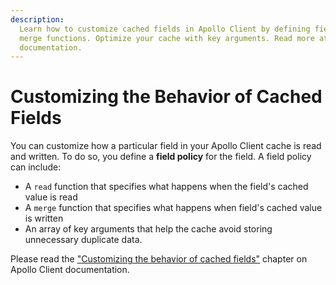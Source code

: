 ```yaml
---
description:
  Learn how to customize cached fields in Apollo Client by defining field policies with read and
  merge functions. Optimize your cache with key arguments. Read more at the Apollo Client
  documentation.
---
```


# Customizing the Behavior of Cached Fields

You can customize how a particular field in your Apollo Client cache is read and written. To do so,
you define a **field policy** for the field. A field policy can include:

- A `read` function that specifies what happens when the field's cached value is read
- A `merge` function that specifies what happens when field's cached value is written
- An array of key arguments that help the cache avoid storing unnecessary duplicate data.

Please read the
["Customizing the behavior of cached fields"](https://www.apollographql.com/docs/react/caching/cache-field-behavior/)
chapter on Apollo Client documentation.
